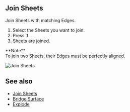 
## Join Sheets

<Reference shortcut="" command="Join Sheets" button="" />

Join Sheets with matching Edges.

1. Select the Sheets you want to join.
2. Press <kbd>J</kbd>.
3. Sheets are joined.

<Callout emoji="❗">
**Note**<br />
To join two Sheets, their Edges must be perfectly aligned.
</Callout>

![Join Sheets](/img/join-sheets.gif)

## See also
- [Join Sheets](./join-sheets)
- [Bridge Surface](./bridge-surface)
- [Explode](./explode)


